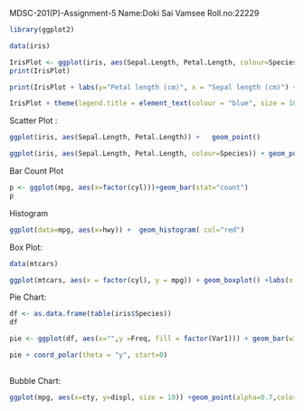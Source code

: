 MDSC-201(P)-Assignment-5
Name:Doki Sai Vamsee
Roll.no:22229

```{r}
library(ggplot2)
```

```{r}
data(iris)
```

```{r}
IrisPlot <- ggplot(iris, aes(Sepal.Length, Petal.Length, colour=Species)) + geom_point()
print(IrisPlot)
```

```{r}
print(IrisPlot + labs(y="Petal length (cm)", x = "Sepal length (cm)") + ggtitle("Petal and sepal length of iris")) + theme(legend.position="top")
```

```{r}
IrisPlot + theme(legend.title = element_text(colour = "blue", size = 10)) + theme(legend.text = element_text(colour = "red", size = 8))
```

Scatter Plot :
```{r}
ggplot(iris, aes(Sepal.Length, Petal.Length)) +   geom_point()
```
```{r}
ggplot(iris, aes(Sepal.Length, Petal.Length, colour=Species)) + geom_point(shape=1)
```

Bar Count Plot
```{r}
p <- ggplot(mpg, aes(x=factor(cyl)))+geom_bar(stat="count")
p
```
Histogram
```{r}
ggplot(data=mpg, aes(x=hwy)) +  geom_histogram( col="red")
```
Box Plot:

```{r}
data(mtcars)
```

```{r}
ggplot(mtcars, aes(x = factor(cyl), y = mpg)) + geom_boxplot() +labs(x = "Number of Cylinders", y = "Miles per Gallon", title = "Box Plot of MPG by Number of Cylinders")

```

Pie Chart:
```{r}
df <- as.data.frame(table(iris$Species))
df
```

```{r}
pie <- ggplot(df, aes(x="",y =Freq, fill = factor(Var1))) + geom_bar(width = 1, stat = "identity") + theme(axis.line = element_blank(),plot.title = element_text(hjust=0.5)) +labs(fill="Freq",x=NULL, y=NULL, title="Pie Chart of Variety of iris Species",caption="Source: iris")
```

```{r}
pie + coord_polar(theta = "y", start=0) 
     
```
Bubble Chart:
```{r}
ggplot(mpg, aes(x=cty, y=displ, size = 10)) +geom_point(alpha=0.7,color='red')
```

